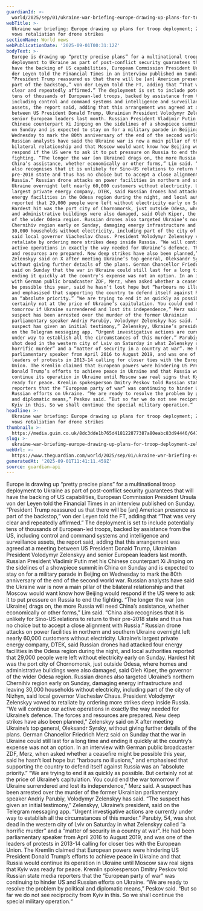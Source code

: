 ```yaml
---
guardianId: >-
  world/2025/sep/01/ukraine-war-briefing-europe-drawing-up-plans-for-troop-deployment-zelenskyy-vows-retaliation-for-drone-strikes
webTitle: >-
  Ukraine war briefing: Europe drawing up plans for troop deployment; Zelenskyy
  vows retaliation for drone strikes
sectionName: World news
webPublicationDate: '2025-09-01T00:31:12Z'
bodyText: >-
  Europe is drawing up “pretty precise plans” for a multinational troop
  deployment to Ukraine as part of post-conflict security guarantees that will
  have the backing of US capabilities, European Commission President Ursula von
  der Leyen told the Financial Times in an interview published on Sunday.
  “President Trump reassured us that there will be [an] American presence as
  part of the backstop,” von der Leyen told the FT, adding that “That was very
  clear and repeatedly affirmed.” The deployment is set to include potentially
  tens of thousands of European-led troops, backed by assistance from the US,
  including control and command systems and intelligence and surveillance
  assets, the report said, adding that this arrangement was agreed at a meeting
  between US President Donald Trump, Ukrainian President Volodymyr Zelenskyy and
  senior European leaders last month. Russian President Vladimir Putin met his
  Chinese counterpart Xi Jinping on the sidelines of a showpiece summit in China
  on Sunday and is expected to stay on for a military parade in Beijing on
  Wednesday to mark the 80th anniversary of the end of the second world war.
  Russian analysts have said the Ukraine war is now a main pillar of the
  bilateral relationship and that Moscow would want know how Beijing would
  respond if the US were to ask it to put pressure on Russia to end the
  fighting. “The longer the war [on Ukraine] drags on, the more Russia will need
  China’s assistance, whether economically or other forms,” Lim said. “China
  also recognises that it is unlikely for Sino-US relations to return to their
  pre-2018 state and thus has no choice but to accept a close alignment with
  Russia.” Russian drone attacks on power facilities in northern and southern
  Ukraine overnight left nearly 60,000 customers without electricity. Ukraine’s
  largest private energy company, DTEK, said Russian drones had attacked four
  energy facilities in the Odesa region during the night, and local authorities
  reported that 29,000 people were left without electricity early on Sunday.
  Hardest hit was the port city of Chornomorsk, just outside Odesa, where homes
  and administrative buildings were also damaged, said Oleh Kiper, the governor
  of the wider Odesa region. Russian drones also targeted Ukraine’s northern
  Chernihiv region early on Sunday, damaging energy infrastructure and leaving
  30,000 households without electricity, including part of the city of Nizhyn,
  said local governor Viacheslav Chaus. President Volodymyr Zelenskyy vowed to
  retaliate by ordering more strikes deep inside Russia. “We will continue our
  active operations in exactly the way needed for Ukraine’s defence. The forces
  and resources are prepared. New deep strikes have also been planned,”
  Zelenskyy said on X after meeting Ukraine’s top general, Oleksandr Syrsky,
  without giving further details of the plans. German Chancellor Friedrich Merz
  said on Sunday that the war in Ukraine could still last for a long time and
  ending it quickly at the country’s expense was not an option. In an interview
  with German public broadcaster ZDF, Merz, when asked whether a ceasefire might
  be possible this year, said he hasn’t lost hope but “harbours no illusions,”
  and emphasised that supporting the country to defend itself against Russia was
  an “absolute priority.” “We are trying to end it as quickly as possible. But
  certainly not at the price of Ukraine’s capitulation. You could end the war
  tomorrow if Ukraine surrendered and lost its independence,” Merz said. A
  suspect has been arrested over the murder of the former Ukrainian
  parliamentary speaker Andriy Parubiy, Volodymyr Zelenskyy has said. “The
  suspect has given an initial testimony,” Zelenskyy, Ukraine’s president, said
  on the Telegram messaging app. “Urgent investigative actions are currently
  under way to establish all the circumstances of this murder.” Parubiy, 54, was
  shot dead in the western city of Lviv on Saturday in what Zelenskyy called “a
  horrific murder” and a “matter of security in a country at war”. He had been
  parliamentary speaker from April 2016 to August 2019, and was one of the
  leaders of protests in 2013-14 calling for closer ties with the European
  Union. The Kremlin claimed that European powers were hindering US President
  Donald Trump’s efforts to achieve peace in Ukraine and that Russia would
  continue its operation in Ukraine until Moscow saw real signs that Kyiv was
  ready for peace. Kremlin spokesperson Dmitry Peskov told Russian state media
  reporters that the “European party of war” was continuing to hinder US and
  Russian efforts on Ukraine. “We are ready to resolve the problem by political
  and diplomatic means,” Peskov said. “But so far we do not see reciprocity from
  Kyiv in this. So we shall continue the special military operation.“
headline: >-
  Ukraine war briefing: Europe drawing up plans for troop deployment; Zelenskyy
  vows retaliation for drone strikes
thumbnail: >-
  https://media.guim.co.uk/8dc3dde1b765d418122877387a80eabc83d94446/647_0_6447_5160/500.jpg
slug: >-
  ukraine-war-briefing-europe-drawing-up-plans-for-troop-deployment-zelenskyy-vows-retaliation-for-drone-strikes
webUrl: >-
  https://www.theguardian.com/world/2025/sep/01/ukraine-war-briefing-europe-drawing-up-plans-for-troop-deployment-zelenskyy-vows-retaliation-for-drone-strikes
generatedAt: '2025-09-01T11:41:11.459Z'
source: guardian-api
---
```

Europe is drawing up “pretty precise plans” for a multinational troop deployment to Ukraine as part of post-conflict security guarantees that will have the backing of US capabilities, European Commission President Ursula von der Leyen told the Financial Times in an interview published on Sunday. “President Trump reassured us that there will be [an] American presence as part of the backstop,” von der Leyen told the FT, adding that “That was very clear and repeatedly affirmed.” The deployment is set to include potentially tens of thousands of European-led troops, backed by assistance from the US, including control and command systems and intelligence and surveillance assets, the report said, adding that this arrangement was agreed at a meeting between US President Donald Trump, Ukrainian President Volodymyr Zelenskyy and senior European leaders last month. Russian President Vladimir Putin met his Chinese counterpart Xi Jinping on the sidelines of a showpiece summit in China on Sunday and is expected to stay on for a military parade in Beijing on Wednesday to mark the 80th anniversary of the end of the second world war. Russian analysts have said the Ukraine war is now a main pillar of the bilateral relationship and that Moscow would want know how Beijing would respond if the US were to ask it to put pressure on Russia to end the fighting. “The longer the war [on Ukraine] drags on, the more Russia will need China’s assistance, whether economically or other forms,” Lim said. “China also recognises that it is unlikely for Sino-US relations to return to their pre-2018 state and thus has no choice but to accept a close alignment with Russia.” Russian drone attacks on power facilities in northern and southern Ukraine overnight left nearly 60,000 customers without electricity. Ukraine’s largest private energy company, DTEK, said Russian drones had attacked four energy facilities in the Odesa region during the night, and local authorities reported that 29,000 people were left without electricity early on Sunday. Hardest hit was the port city of Chornomorsk, just outside Odesa, where homes and administrative buildings were also damaged, said Oleh Kiper, the governor of the wider Odesa region. Russian drones also targeted Ukraine’s northern Chernihiv region early on Sunday, damaging energy infrastructure and leaving 30,000 households without electricity, including part of the city of Nizhyn, said local governor Viacheslav Chaus. President Volodymyr Zelenskyy vowed to retaliate by ordering more strikes deep inside Russia. “We will continue our active operations in exactly the way needed for Ukraine’s defence. The forces and resources are prepared. New deep strikes have also been planned,” Zelenskyy said on X after meeting Ukraine’s top general, Oleksandr Syrsky, without giving further details of the plans. German Chancellor Friedrich Merz said on Sunday that the war in Ukraine could still last for a long time and ending it quickly at the country’s expense was not an option. In an interview with German public broadcaster ZDF, Merz, when asked whether a ceasefire might be possible this year, said he hasn’t lost hope but “harbours no illusions,” and emphasised that supporting the country to defend itself against Russia was an “absolute priority.” “We are trying to end it as quickly as possible. But certainly not at the price of Ukraine’s capitulation. You could end the war tomorrow if Ukraine surrendered and lost its independence,” Merz said. A suspect has been arrested over the murder of the former Ukrainian parliamentary speaker Andriy Parubiy, Volodymyr Zelenskyy has said. “The suspect has given an initial testimony,” Zelenskyy, Ukraine’s president, said on the Telegram messaging app. “Urgent investigative actions are currently under way to establish all the circumstances of this murder.” Parubiy, 54, was shot dead in the western city of Lviv on Saturday in what Zelenskyy called “a horrific murder” and a “matter of security in a country at war”. He had been parliamentary speaker from April 2016 to August 2019, and was one of the leaders of protests in 2013-14 calling for closer ties with the European Union. The Kremlin claimed that European powers were hindering US President Donald Trump’s efforts to achieve peace in Ukraine and that Russia would continue its operation in Ukraine until Moscow saw real signs that Kyiv was ready for peace. Kremlin spokesperson Dmitry Peskov told Russian state media reporters that the “European party of war” was continuing to hinder US and Russian efforts on Ukraine. “We are ready to resolve the problem by political and diplomatic means,” Peskov said. “But so far we do not see reciprocity from Kyiv in this. So we shall continue the special military operation.“
